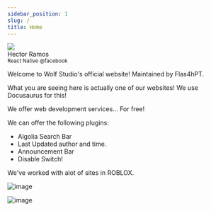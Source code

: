 ```yaml
---
sidebar_position: 1
slug: /
title: Home
---
```

<div class="avatar">
  <img
    class="avatar__photo"
    src="https://avatars1.githubusercontent.com/u/165856?s=460&v=4" />
  <div class="avatar__intro">
    <div class="avatar__name">Hector Ramos</div>
    <small class="avatar__subtitle">React Native @facebook</small>
  </div>
</div>

Welcome to Wolf Studio's official website! Maintained by Flas4hPT.

What you are seeing here is actually one of our websites! We use Docusaurus for this!

We offer web development services... For free!

We can offer the following plugins:
- Algolia Search Bar
- Last Updated author and time.
- Announcement Bar
- Disable Switch!

We've worked with alot of sites in ROBLOX.

![image](https://cdn.discordapp.com/attachments/1075028187450441779/1075165471067869325/image0.jpg)

![image](https://cdn.discordapp.com/attachments/1075818119714574336/1075885260333654197/ThatWElRD_Dude_scp_foundation_badge_ETA-10_metalic_with_an_eye_2e41844a-3fee-4915-967d-4b43bd25ef28-removebg-preview.png)
